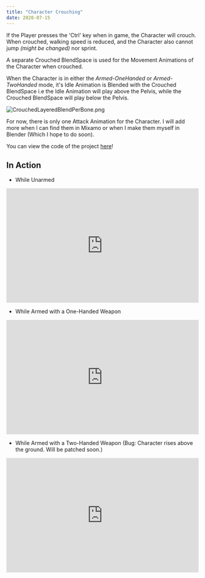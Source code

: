 ---
title: "Character Crouching"
date: 2020-07-15
---



If the Player presses the 'Ctrl' key when in game, the Character will crouch. When crouched, walking speed is reduced, and 
the Character also cannot jump *(might be changed)* nor sprint.

A separate Crouched BlendSpace is used for the Movement Animations of the Character when crouched. 

When the Character is in either the *Armed-OneHanded* or *Armed-TwoHanded* mode, it's Idle Animation is Blended with the Crouched BlendSpace
i.e the Idle Animation will play above the Pelvis, while the Crouched BlendSpace will play below the Pelvis.

![CrouchedLayeredBlendPerBone.png](CrouchedLayeredBlendPerBone.png)

For now, there is only one Attack Animation for the Character. I will add more when I can find them in Mixamo or when I make them 
myself in Blender (Which I hope to do soon).

You can view the code of the project [here](https://github.com/1Gokul/MedievalCombatProject)!

## In Action 

- While Unarmed
<iframe src="https://www.youtube.com/embed/ANRftv35JLg" width="100%" height="300px" frameborder="0"> </iframe> 

- While Armed with a One-Handed Weapon
<iframe src="https://www.youtube.com/embed/aOBET37kOE4" width="100%" height="300px" frameborder="0"> </iframe> 

- While Armed with a Two-Handed Weapon (Bug: Character rises above the ground. Will be patched soon.)
<iframe src="https://www.youtube.com/embed/CrWMZnb89TQ" width="100%" height="300px" frameborder="0"> </iframe> 



